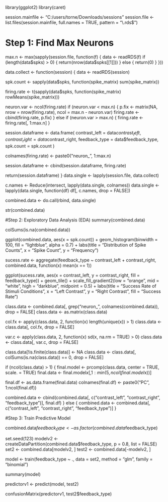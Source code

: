 
library(ggplot2)
library(caret)

session.mainfile <- "C:/users/torne/Downloads/sessions"
session.file <- list.files(session.mainfile, full.names = TRUE, pattern = "\\.rds$")

# Step 1: Find Max Neurons

max.n <- max(sapply(session.file, function(f) {
  data <- readRDS(f)
  if (length(data$spks) > 0) {
    return(nrow(data$spks[[1]]))
  } else {
    return(0)
  }
}))

data.collect <- function(session) {
data <- readRDS(session)

spk.count <- sapply(data$spks, function(spike_matrix) sum(spike_matrix))

firing.rate <- t(sapply(data$spks, function(spike_matrix) rowMeans(spike_matrix)))

neuron.var <- ncol(firing.rate)
if (neuron.var < max.n) {
p.fix <- matrix(NA, nrow = nrow(firing.rate), ncol = max.n - neuron.var)
firing.rate <- cbind(firing.rate, p.fix)
} else if (neuron.var > max.n) {
    firing.rate <- firing.rate[, 1:max.n]
}

session.dataframe <- data.frame(
contrast_left = data$contrast_left,
contrast_right = data$contrast_right,
feedback_type = data$feedback_type,
spk.count = spk.count
  )

  colnames(firing.rate) <- paste0("neuron_", 1:max.n)

  session.dataframe <- cbind(session.dataframe, firing.rate)

  return(session.dataframe)
}
data.single <- lapply(session.file, data.collect)

c.names <- Reduce(intersect, lapply(data.single, colnames))
data.single <- lapply(data.single, function(df) df[, c.names, drop = FALSE])

combined.data <- do.call(rbind, data.single)

str(combined.data)

#Step 2: Exploratory Data Analysis (EDA)
summary(combined.data)

colSums(is.na(combined.data))

ggplot(combined.data, aes(x = spk.count)) +
  geom_histogram(binwidth = 100, fill = "lightblue", alpha = 0.7) +
  labs(title = "Distribution of Spike Counts",
       x = "Spike Count", y = "Frequency")

sucess.rate <- aggregate(feedback_type ~ contrast_left + contrast_right, combined.data, function(x) mean(x == 1))

ggplot(sucess.rate, aes(x = contrast_left, y = contrast_right, fill = feedback_type)) +
  geom_tile() +
  scale_fill_gradient2(low = "orange", mid = "white", high = "darkblue", midpoint = 0.5) +
  labs(title = "Success Rate of Stimuli Conditions",
       x = "Left Contrast", y = "Right Contrast", fill = "Success Rate")

class.data <- combined.data[, grep("neuron_", colnames(combined.data)), drop = FALSE]
class.data <- as.matrix(class.data)

col.fx <- apply(class.data, 2, function(x) length(unique(x)) > 1)
class.data <- class.data[, col.fx, drop = FALSE]

var.c <- apply(class.data, 2, function(x) sd(x, na.rm = TRUE) > 0)
class.data <- class.data[, var.c, drop = FALSE]

class.data[!is.finite(class.data)] <- NA
class.data <- class.data[, colSums(is.na(class.data)) == 0, drop = FALSE]

if (ncol(class.data) > 1) {
  final.model <- prcomp(class.data, center = TRUE, scale. = TRUE)
  final.data <- final.model$x[, 1:min(5, ncol(final.model$x))]

  final.df <- as.data.frame(final.data)
  colnames(final.df) <- paste0("PC", 1:ncol(final.df))

  combined.data <- cbind(combined.data[, c("contrast_left", "contrast_right", "feedback_type")], final.df)
} else {
  combined.data <- combined.data[, c("contrast_left", "contrast_right", "feedback_type")]
}


#Step 3: Train Predictive Model

combined.data$feedback_type <- as.factor(combined.data$feedback_type)

set.seed(123)
modelv2 <- createDataPartition(combined.data$feedback_type, p = 0.8, list = FALSE)
set2 <- combined.data[modelv2, ]
test2 <- combined.data[-modelv2, ]

model <- train(feedback_type ~ ., data = set2, method = "glm", family = "binomial")

summary(model)

predictorv1 <- predict(model, test2)

confusionMatrix(predictorv1, test2$feedback_type)
